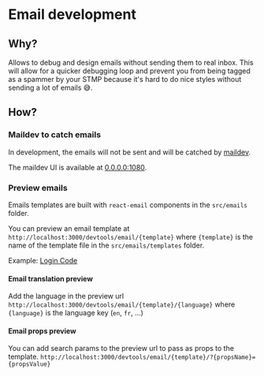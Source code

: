 # Email development

## Why?

Allows to debug and design emails without sending them to real inbox. This will allow for a quicker debugging loop and prevent you from being tagged as a spammer by your STMP because it's hard to do nice styles without sending a lot of emails 😅.

## How?

### Maildev to catch emails

In development, the emails will not be sent and will be catched by [maildev](https://github.com/maildev/maildev).

The maildev UI is available at [0.0.0.0:1080](http://0.0.0.0:1080).

### Preview emails

Emails templates are built with `react-email` components in the `src/emails` folder.

You can preview an email template at `http://localhost:3000/devtools/email/{template}` where `{template}` is the name of the template file in the `src/emails/templates` folder.

Example: [Login Code](http://localhost:3000/devtools/email/login-code)

#### Email translation preview

Add the language in the preview url `http://localhost:3000/devtools/email/{template}/{language}` where `{language}` is the language key (`en`, `fr`, ...)

#### Email props preview

You can add search params to the preview url to pass as props to the template.
`http://localhost:3000/devtools/email/{template}/?{propsName}={propsValue}`
